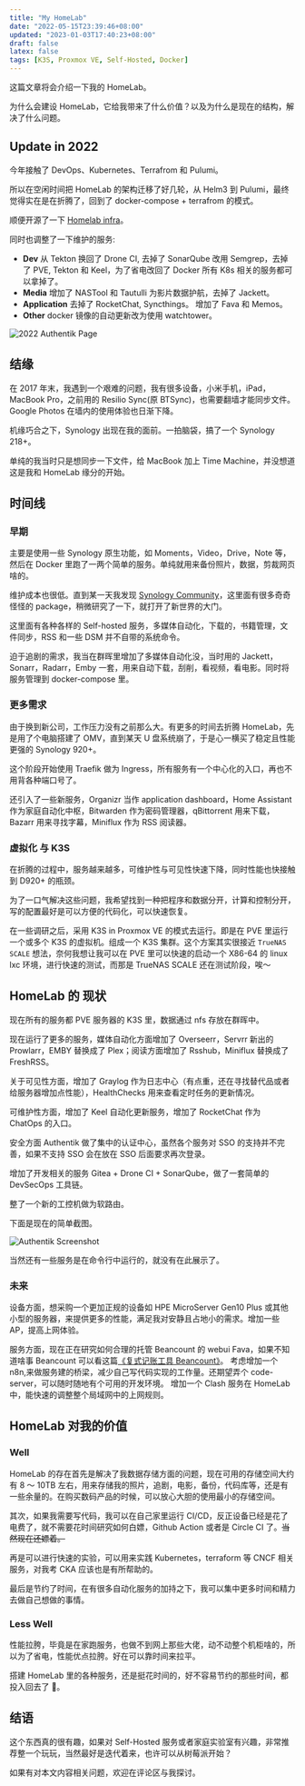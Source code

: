 ```yaml
---
title: "My HomeLab"
date: "2022-05-15T23:39:46+08:00"
updated: "2023-01-03T17:40:23+08:00"
draft: false
latex: false
tags: [K3S, Proxmox VE, Self-Hosted, Docker]
---
```


这篇文章将会介绍一下我的 HomeLab。

为什么会建设 HomeLab，它给我带来了什么价值？以及为什么是现在的结构，解决了什么问题。

## Update in 2022

今年接触了 DevOps、Kubernetes、Terrafrom 和 Pulumi。

所以在空闲时间把 HomeLab 的架构迁移了好几轮，从 Helm3 到 Pulumi，最终觉得实在是在折腾了，回到了 docker-compose + terrafrom 的模式。

顺便开源了一下 [Homelab infra](https://github.com/EINDEX/homelab-infra)。

同时也调整了一下维护的服务:

- **Dev** 从 Tekton 换回了 Drone CI, 去掉了 SonarQube 改用 Semgrep，去掉了 PVE, Tekton 和 Keel，为了省电改回了 Docker 所有 K8s 相关的服务都可以拿掉了。
- **Media** 增加了 NASTool 和 Tautulli 为影片数据护航，去掉了 Jackett。
- **Application** 去掉了 RocketChat, Syncthings。 增加了 Fava 和 Memos。
- **Other** docker 镜像的自动更新改为使用 watchtower。

![2022 Authentik Page](https://img.eindex.me/img/cad20937c8d2b0d3259d0602761a88fc.png)

## 结缘

在 2017 年末，我遇到一个艰难的问题，我有很多设备，小米手机，iPad，MacBook Pro，之前用的 Resilio Sync(原 BTSync)，也需要翻墙才能同步文件。 Google Photos 在墙内的使用体验也日渐下降。

机缘巧合之下，Synology 出现在我的面前。一拍脑袋，搞了一个 Synology 218+。

单纯的我当时只是想同步一下文件，给 MacBook 加上 Time Machine，并没想道这是我和 HomeLab 缘分的开始。

## 时间线

### 早期

主要是使用一些 Synology 原生功能，如 Moments，Video，Drive，Note 等，然后在 Docker 里跑了一两个简单的服务。单纯就用来备份照片，数据，剪裁网页啥的。

维护成本也很低。直到某一天我发现 [Synology Community](https://synocommunity.com/)，这里面有很多奇奇怪怪的 package，稍微研究了一下，就打开了新世界的大门。

这里面有各种各样的 Self-hosted 服务，多媒体自动化，下载的，书籍管理，文件同步，RSS 和一些 DSM 并不自带的系统命令。

迫于追剧的需求，我当在群晖里增加了多媒体自动化没，当时用的 Jackett，Sonarr，Radarr，Emby 一套，用来自动下载，刮削，看视频，看电影。同时将服务管理到 docker-compose 里。

### 更多需求

由于换到新公司，工作压力没有之前那么大。有更多的时间去折腾 HomeLab，先是用了个电脑搭建了 OMV，直到某天 U 盘系统崩了，于是心一横买了稳定且性能更强的 Synology 920+。

这个阶段开始使用 Traefik 做为 Ingress，所有服务有一个中心化的入口，再也不用背各种端口号了。

还引入了一些新服务，Organizr 当作 application dashboard，Home Assistant 作为家庭自动化中枢，Bitwarden 作为密码管理器，qBittorrent 用来下载，Bazarr 用来寻找字幕，Miniflux 作为 RSS 阅读器。

### 虚拟化 与 K3S

在折腾的过程中，服务越来越多，可维护性与可见性快速下降，同时性能也快接触到 D920+ 的瓶颈。

为了一口气解决这些问题，我希望找到一种把程序和数据分开，计算和控制分开，写的配置最好是可以方便的代码化，可以快速恢复。

在一些调研之后，采用 K3S in Proxmox VE 的模式去运行。即是在 PVE 里运行一个或多个 K3S 的虚拟机。组成一个 K3S 集群。这个方案其实很接近 `TrueNAS SCALE` 想法，奈何我想让我可以在 PVE 里可以快速的启动一个 X86-64 的 linux lxc 环境，进行快速的测试，而那是 TrueNAS SCALE 还在测试阶段，唉～

## HomeLab 的 现状

现在所有的服务都 PVE 服务器的 K3S 里，数据通过 nfs 存放在群晖中。

现在运行了更多的服务，媒体自动化方面增加了 Overseerr，Servrr 新出的 Prowlarr，EMBY 替换成了 Plex；阅读方面增加了 Rsshub，Miniflux 替换成了 FreshRSS。

关于可见性方面，增加了 Graylog 作为日志中心（有点重，还在寻找替代品或者给服务器增加点性能），HealthChecks 用来查看定时任务的更新情况。

可维护性方面，增加了 Keel 自动化更新服务，增加了 RocketChat 作为 ChatOps 的入口。

安全方面 Authentik 做了集中的认证中心，虽然各个服务对 SSO 的支持并不完善，如果不支持 SSO 会在放在 SSO 后面要求再次登录。

增加了开发相关的服务 Gitea + Drone CI + SonarQube，做了一套简单的 DevSecOps 工具链。

整了一个新的工控机做为软路由。

下面是现在的简单截图。

![Authentik Screenshot](https://img.eindex.me/img/5cc645f8387d4a78c9645191f9292d58.png)

当然还有一些服务是在命令行中运行的，就没有在此展示了。

### 未来

设备方面，想采购一个更加正规的设备如 HPE MicroServer Gen10 Plus 或其他小型的服务器，来提供更多的性能，满足我对安静且占地小的需求。增加一些 AP，提高上网体验。

服务方面，现在正在研究如何合理的托管 Beancount 的 webui Fava，如果不知道啥事 Beancount 可以看这篇[《复式记账工具 Beancount》](/cn/posts/beancount-introduce)。
考虑增加一个 n8n,来做服务建的桥梁，减少自己写代码实现的工作量。还期望弄个 code-server，可以随时随地有个可用的开发环境。
增加一个 Clash 服务在 HomeLab 中，能快速的调整整个局域网中的上网规则。

## HomeLab 对我的价值

### Well

HomeLab 的存在首先是解决了我数据存储方面的问题，现在可用的存储空间大约有 8 ～ 10TB 左右，用来存储我的照片，追剧，电影，备份，代码库等，还是有一些余量的。在购买数码产品的时候，可以放心大胆的使用最小的存储空间。

其次，如果我需要写代码，我可以在自己家里运行 CI/CD，反正设备已经是花了电费了，就不需要花时间研究如何白嫖，Github Action 或者是 Circle CI 了。~~当然现在还嫖着。~~

再是可以进行快速的实验，可以用来实践 Kubernetes，terraform 等 CNCF 相关服务，对我考 CKA 应该也是有所帮助的。

最后是节约了时间，在有很多自动化服务的加持之下，我可以集中更多时间和精力去做自己想做的事情。

### Less Well

性能拉胯，毕竟是在家跑服务，也做不到网上那些大佬，动不动整个机柜啥的，所以为了省电，性能优点拉胯。好在可以靠时间来拉平。

搭建 HomeLab 里的各种服务，还是挺花时间的，好不容易节约的那些时间，都投入回去了 🥹。

## 结语

这个东西真的很有趣，如果对 Self-Hosted 服务或者家庭实验室有兴趣，非常推荐整一个玩玩，当然最好是迭代着来，也许可以从树莓派开始？

如果有对本文内容相关问题，欢迎在评论区与我探讨。
